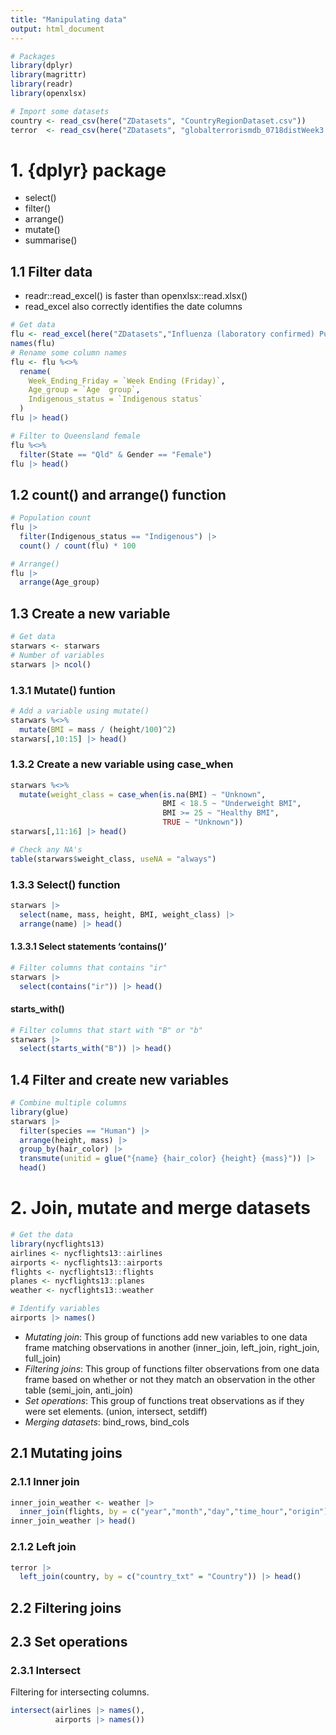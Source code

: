 ```yaml
---
title: "Manipulating data"
output: html_document
---
```

```r
# Packages
library(dplyr)
library(magrittr)
library(readr)
library(openxlsx)
```

```r
# Import some datasets
country <- read_csv(here("ZDatasets", "CountryRegionDataset.csv"))
terror  <- read_csv(here("ZDatasets", "globalterrorismdb_0718distWeek3.csv"))
```


# 1. {dplyr} package

- select()
- filter()
- arrange()
- mutate()
- summarise()

## 1.1 Filter data

- readr::read_excel() is faster than openxlsx::read.xlsx()
- read_excel also correctly identifies the date columns

```r
# Get data
flu <- read_excel(here("ZDatasets","Influenza (laboratory confirmed) Public datset 2008 to 2017-1.xlsx"), sheet = 1, skip = 1)
names(flu)
# Rename some column names
flu <- flu %<>% 
  rename(
    Week_Ending_Friday = `Week Ending (Friday)`,
    Age_group = `Age  group`,
    Indigenous_status = `Indigenous status`
  )
flu |> head()
```

```r
# Filter to Queensland female
flu %<>%
  filter(State == "Qld" & Gender == "Female")
flu |> head()
```

## 1.2 count() and arrange() function

```r
# Population count
flu |> 
  filter(Indigenous_status == "Indigenous") |> 
  count() / count(flu) * 100
```

```r
# Arrange()
flu |> 
  arrange(Age_group)
```

## 1.3 Create a new variable

```r
# Get data
starwars <- starwars
# Number of variables
starwars |> ncol()
```

### 1.3.1 Mutate() funtion

```r
# Add a variable using mutate()
starwars %<>%
  mutate(BMI = mass / (height/100)^2)
starwars[,10:15] |> head()
```

### 1.3.2 Create a new variable using case_when

```r
starwars %<>%
  mutate(weight_class = case_when(is.na(BMI) ~ "Unknown",
                                  BMI < 18.5 ~ "Underweight BMI",
                                  BMI >= 25 ~ "Healthy BMI",
                                  TRUE ~ "Unknown"))
starwars[,11:16] |> head()
```

```r
# Check any NA's
table(starwars$weight_class, useNA = "always")
```

### 1.3.3 Select() function

```r
starwars |> 
  select(name, mass, height, BMI, weight_class) |>
  arrange(name) |> head()
```

#### 1.3.3.1 Select statements 'contains()'

```r
# Filter columns that contains "ir"
starwars |> 
  select(contains("ir")) |> head()
```

#### starts_with()

```r
# Filter columns that start with "B" or "b"
starwars |> 
  select(starts_with("B")) |> head()
```


## 1.4 Filter and create new variables

```r
# Combine multiple columns
library(glue)
starwars |> 
  filter(species == "Human") |> 
  arrange(height, mass) |> 
  group_by(hair_color) |> 
  transmute(unitid = glue("{name} {hair_color} {height} {mass}")) |> 
  head()
```



# 2. Join, mutate and merge datasets

```r
# Get the data
library(nycflights13)
airlines <- nycflights13::airlines
airports <- nycflights13::airports
flights <- nycflights13::flights
planes <- nycflights13::planes
weather <- nycflights13::weather

# Identify variables
airports |> names()
```


- *Mutating join*: This group of functions add new variables to one data frame matching observations in another (inner_join, left_join, right_join, full_join)
- *Filtering joins*: This group of functions filter observations from one data frame based on whether or not they match an observation in the other table (semi_join, anti_join)
- *Set operations*: This group of functions treat observations as if they were set elements. (union, intersect, setdiff)
- *Merging datasets*: bind_rows, bind_cols

## 2.1 Mutating joins

### 2.1.1 Inner join

```r
inner_join_weather <- weather |> 
  inner_join(flights, by = c("year","month","day","time_hour","origin"))
inner_join_weather |> head()
```

### 2.1.2 Left join

```r
terror |> 
  left_join(country, by = c("country_txt" = "Country")) |> head()
```


## 2.2 Filtering joins

## 2.3 Set operations

### 2.3.1 Intersect

Filtering for intersecting columns.

```r
intersect(airlines |> names(),
          airports |> names())
```









